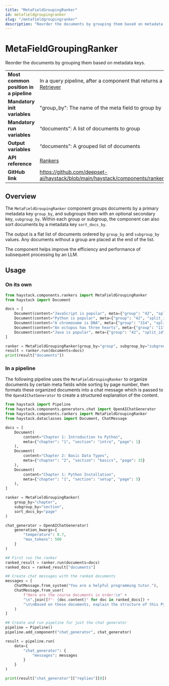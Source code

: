 ```yaml
---
title: "MetaFieldGroupingRanker"
id: metafieldgroupingranker
slug: "/metafieldgroupingranker"
description: "Reorder the documents by grouping them based on metadata keys."
---
```


# MetaFieldGroupingRanker

Reorder the documents by grouping them based on metadata keys.

|                                        |                                                                                                                  |
| :------------------------------------- | :--------------------------------------------------------------------------------------------------------------- |
| **Most common position in a pipeline** | In a query pipeline, after a component that returns a list of documents, such as a [Retriever](../retrievers.mdx) |
| **Mandatory init variables**           | "group_by": The name of the meta field to group by                                                               |
| **Mandatory run variables**            | “documents”: A list of documents to group                                                                        |
| **Output variables**                   | “documents”: A grouped list of documents                                                                         |
| **API reference**                      | [Rankers](/reference/rankers-api)                                                                                       |
| **GitHub link**                        | https://github.com/deepset-ai/haystack/blob/main/haystack/components/rankers/meta_field_grouping_ranker.py     |

## Overview

The `MetaFieldGroupingRanker` component groups documents by a primary metadata key `group_by`, and subgroups them with an optional secondary key, `subgroup_by`.
Within each group or subgroup, the component can also sort documents by a metadata key `sort_docs_by`.

The output is a flat list of documents ordered by `group_by` and `subgroup_by` values. Any documents without a group are placed at the end of the list.

The component helps improve the efficiency and performance of subsequent processing by an LLM.

## Usage

### On its own

```python
from haystack.components.rankers import MetaFieldGroupingRanker
from haystack import Document

docs = [
    Document(content="JavaScript is popular", meta={"group": "42", "split_id": 7, "subgroup": "subB"}),
    Document(content="Python is popular", meta={"group": "42", "split_id": 4, "subgroup": "subB"}),
    Document(content="A chromosome is DNA", meta={"group": "314", "split_id": 2, "subgroup": "subC"}),
    Document(content="An octopus has three hearts", meta={"group": "11", "split_id": 2, "subgroup": "subD"}),
    Document(content="Java is popular", meta={"group": "42", "split_id": 3, "subgroup": "subB"}),
]

ranker = MetaFieldGroupingRanker(group_by="group", subgroup_by="subgroup", sort_docs_by="split_id")
result = ranker.run(documents=docs)
print(result["documents"])

```

### In a pipeline

The following pipeline uses the `MetaFieldGroupingRanker` to organize documents by certain meta fields while sorting by page number, then formats these organized documents into a chat message which is passed to the `OpenAIChatGenerator` to create a structured explanation of the content.

```python
from haystack import Pipeline
from haystack.components.generators.chat import OpenAIChatGenerator
from haystack.components.rankers import MetaFieldGroupingRanker
from haystack.dataclasses import Document, ChatMessage

docs = [
    Document(
        content="Chapter 1: Introduction to Python",
        meta={"chapter": "1", "section": "intro", "page": 1}
    ),
    Document(
        content="Chapter 2: Basic Data Types",
        meta={"chapter": "2", "section": "basics", "page": 15}
    ),
    Document(
        content="Chapter 1: Python Installation",
        meta={"chapter": "1", "section": "setup", "page": 5}
    ),
]

ranker = MetaFieldGroupingRanker(
    group_by="chapter",
    subgroup_by="section",
    sort_docs_by="page"
)

chat_generator = OpenAIChatGenerator(
    generation_kwargs={
        "temperature": 0.7,
        "max_tokens": 500
    }
)

## First run the ranker
ranked_result = ranker.run(documents=docs)
ranked_docs = ranked_result["documents"]

## Create chat messages with the ranked documents
messages = [
    ChatMessage.from_system("You are a helpful programming tutor."),
    ChatMessage.from_user(
        f"Here are the course documents in order:\n" +
        "\n".join([f"- {doc.content}" for doc in ranked_docs]) +
        "\n\nBased on these documents, explain the structure of this Python course."
    )
]

## Create and run pipeline for just the chat generator
pipeline = Pipeline()
pipeline.add_component("chat_generator", chat_generator)

result = pipeline.run(
    data={
        "chat_generator": {
            "messages": messages
        }
    }
)

print(result["chat_generator"]["replies"][0])
```
